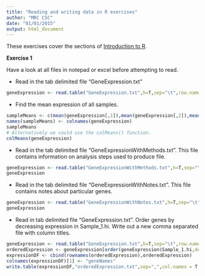```yaml
---
title: "Reading and writing data in R exercises"
author: "MRC CSC"
date: "01/01/2015"
output: html_document
---
```


These exercises cover the  sections of [Introduction to R]("introToR_Day1.html").

**Exercise 1**

Have a look at all files in notepad or excel before attempting to read.

- Read in the tab delimited file "GeneExpression.txt"
```r
geneExpression <- read.table("GeneExpression.txt",h=T,sep="\t",row.names=1)
```

- Find the mean expression of all samples.
```r
sampleMeans <- c(mean(geneExpression[,1]),mean(geneExpression[,2]),mean(geneExpression[,3]),mean(geneExpression[,4]),mean(geneExpression[,5]),mean(geneExpression[,5]))
names(sampleMeans) <- colnames(geneExpression)
sampleMeans
# Alternatively we could use the colMeans() function.
colMeans(geneExpression)
```

- Read in the tab delimited file "GeneExpressionWithMethods.txt". This file contains information on analysis steps used to produce file.
```r
geneExpression <- read.table("GeneExpressionWithMethods.txt",h=T,sep="\t",row.names=1,skip=3)
geneExpression
```
- Read in the tab delimited file "GeneExpressionWithNotes.txt". This file contains notes about particular genes.
```r
geneExpression <- read.table("GeneExpressionWithNotes.txt",h=T,sep="\t",row.names=1,comment.char = ">")
geneExpression
```
- Read in tab delimited file "GeneExpression.txt". Order genes by decreasing expression in Sample_1.hi. Write out a new comma separated file with column titles.
```r
geneExpression <- read.table("GeneExpression.txt",h=T,sep="\t",row.names=1)
orderedExpression <- geneExpression[order(geneExpression$Sample_1.hi,decreasing=T),]
expressionDF <- cbind(rownames(orderedExpression),orderedExpression)
colnames(expressionDF)[1] <- "geneNames"
write.table(expressionDF,"orderedExpression.txt",sep=",",col.names = T,row.names=F)
```

